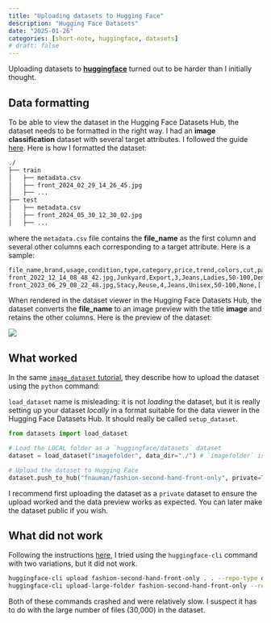 ```yaml
---
title: "Uploading datasets to Hugging Face"
description: "Hugging Face Datasets"
date: "2025-01-26"
categories: [short-note, huggingface, datasets]
# draft: false
---
```


Uploading datasets to [**huggingface**](https://huggingface.co/) turned out to be harder than I initially thought. 


## Data formatting

To be able to view the dataset in the Hugging Face Datasets Hub, the dataset needs to be formatted in the right way. I had an **image classification** dataset with several target attributes. I followed the guide [here](https://huggingface.co/docs/datasets/en/image_dataset). Here is how I formatted the dataset:

```bash
./
├── train
│   ├── metadata.csv
│   ├── front_2024_02_29_14_26_45.jpg
│   ├── ...
├── test
│   ├── metadata.csv
│   ├── front_2024_05_30_12_30_02.jpg
│   ├── ...

```

where the `metadata.csv` file contains the **file_name** as the first column and several other columns each corresponding to a target attribute. Here is a sample:

```bash
file_name,brand,usage,condition,type,category,price,trend,colors,cut,pattern,season,text,pilling,damage,stains,holes,smell,material
front_2022_12_14_08_48_42.jpg,Junkyard,Export,3,Jeans,Ladies,50-100,Denim,['Blue'],['Loose'],None,Spring,,4,,Minor,None,None,100%cotton
front_2023_06_29_08_22_48.jpg,Stacy,Reuse,4,Jeans,Unisex,50-100,None,['Brown'],['Tight'],None,All,,3,,None,None,None,"98% cotton, 2% elastane"
```

When rendered in the dataset viewer in the Hugging Face Datasets Hub, the dataset converts the **file_name** to an image preview with the title **image** and retains the other columns. Here is the preview of the dataset:

![](data_sample.png)


## What worked

In the same [`image_dataset` tutorial](https://huggingface.co/docs/datasets/en/image_dataset), they describe how to upload the dataset using the `python` command: 

::: {.callout-important}
`load_dataset` name is misleading: it is not *loading* the dataset, but it is really setting up your dataset *locally* in a format suitable for the data viewer in the Hugging Face Datasets Hub. It should really be called `setup_dataset`.
:::

```python
from datasets import load_dataset

# Load the LOCAL folder as a `huggingface/datasets` dataset
dataset = load_dataset("imagefolder", data_dir="./") # `imagefolder` is a special dataset type that loads images

# Upload the dataset to Hugging Face
dataset.push_to_hub("fnauman/fashion-second-hand-front-only", private=True) # `private=True` makes the dataset repo private
```

I recommend first uploading the dataset as a `private` dataset to ensure the upload worked and the data preview works as expected. You can later make the dataset public if you wish. 


## What did not work

Following the instructions [here](https://huggingface.co/docs/huggingface_hub/en/guides/upload), I tried using the `huggingface-cli` command with two variations, but it did not work. 

```bash
huggingface-cli upload fashion-second-hand-front-only . . --repo-type dataset
huggingface-cli upload-large-folder fashion-second-hand-front-only --repo-type dataset . --num-workers=8
```

Both of these commands crashed and were relatively slow. I suspect it has to do with the large number of files (30,000) in the dataset.
